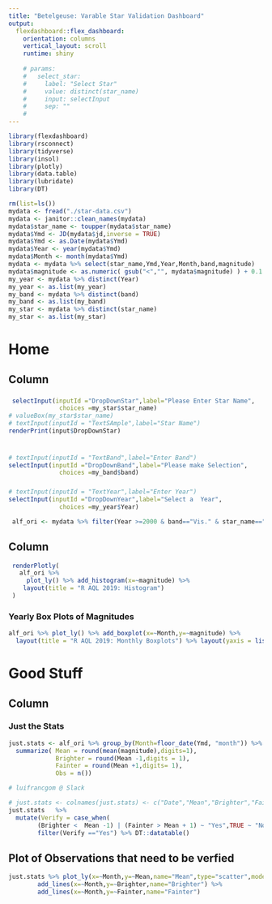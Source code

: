 ---
title: "Betelgeuse: Varable Star Validation Dashboard"
output: 
  flexdashboard::flex_dashboard:
    orientation: columns
    vertical_layout: scroll
    runtime: shiny
    
    # params:
    #   select_star:
    #     label: "Select Star"
    #     value: distinct(star_name)
    #     input: selectInput
    #     sep: ""
    # 
---

```{r global, include=FALSE}
library(flexdashboard)
library(rsconnect)
library(tidyverse)
library(insol)
library(plotly)
library(data.table)
library(lubridate)
library(DT)

rm(list=ls())
mydata <- fread("./star-data.csv")
mydata <- janitor::clean_names(mydata)
mydata$star_name <- toupper(mydata$star_name)
mydata$Ymd <- JD(mydata$jd,inverse = TRUE)
mydata$Ymd <- as.Date(mydata$Ymd)
mydata$Year <- year(mydata$Ymd)
mydata$Month <- month(mydata$Ymd)
mydata <- mydata %>% select(star_name,Ymd,Year,Month,band,magnitude)
mydata$magnitude <- as.numeric( gsub("<","", mydata$magnitude) ) + 0.1
my_year <- mydata %>% distinct(Year)
my_year <- as.list(my_year)
my_band <- mydata %>% distinct(band)
my_band <- as.list(my_band)
my_star <- mydata %>% distinct(star_name)
my_star <- as.list(my_star)

```
# Home

## Column {.sidebar}


### 
```{r text-imput}

 selectInput(inputId ="DropDownStar",label="Please Enter Star Name",
              choices =my_star$star_name)
# valueBox(my_star$star_name)
# textInput(inputId = "TextSAmple",label="Star Name")
renderPrint(input$DropDownStar)
          
```

### 

```{r Imput Band}
# textInput(inputId = "TextBand",label="Enter Band")
selectInput(inputId ="DropDownBand",label="Please make Selection",
              choices =my_band$band)
```

### 
```{r}
# textInput(inputId = "TextYear",label="Enter Year")
selectInput(inputId ="DropDownYear",label="Select a  Year",
              choices =my_year$Year)
```
```{r}

 alf_ori <- mydata %>% filter(Year >=2000 & band=="Vis." & star_name=="R AQL") 
```


## Column {data-width=750}

```{r}

 renderPlotly(
   alf_ori %>% 
     plot_ly() %>% add_histogram(x=~magnitude) %>%
    layout(title = "R AQL 2019: Histogram")
 )

```

### Yearly Box Plots of Magnitudes

```{r}

alf_ori %>% plot_ly() %>% add_boxplot(x=~Month,y=~magnitude) %>%
  layout(title = "R AQL 2019: Monthly Boxplots") %>% layout(yaxis = list(autorange = "reversed"))

```

# Good Stuff

## Column {data-width=750}

### Just the Stats

```{r}
just.stats <- alf_ori %>% group_by(Month=floor_date(Ymd, "month")) %>%
  summarize( Mean = round(mean(magnitude),digits=1),
             Brighter = round(Mean -1,digits = 1),
             Fainter = round(Mean +1,digits= 1),
             Obs = n())

# luifrancgom @ Slack

# just.stats <- colnames(just.stats) <- c("Date","Mean","Brighter","Fainter")
just.stats   %>%
  mutate(Verify = case_when(
        (Brighter <  Mean -1) | (Fainter > Mean + 1) ~ "Yes",TRUE ~ "No")) %>%
        filter(Verify =="Yes") %>% DT::datatable()

```

## Plot of Observations that need to be verfied

```{r}
just.stats %>% plot_ly(x=~Month,y=~Mean,name="Mean",type="scatter",mode="markers") %>%
        add_lines(x=~Month,y=~Brighter,name="Brighter") %>%
        add_lines(x=~Month,y=~Fainter,name="Fainter")
```



